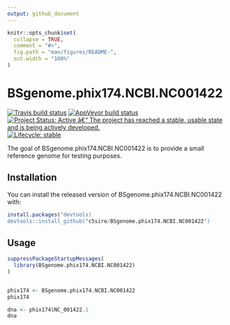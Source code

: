 ```yaml
---
output: github_document
---
```


<!-- README.md is generated from README.Rmd. Please edit that file -->

```r
knitr::opts_chunk$set(
  collapse = TRUE,
  comment = "#>",
  fig.path = "man/figures/README-",
  out.width = "100%"
)
```

# BSgenome.phix174.NCBI.NC001422

<!-- badges: start -->
[![Travis build status](https://travis-ci.org/c5sire/BSgenome.phix174.NCBI.NC001422.svg?branch=master)](https://travis-ci.org/c5sire/BSgenome.phix174.NCBI.NC001422)
[![AppVeyor build status](https://ci.appveyor.com/api/projects/status/github/c5sire/BSgenome.phix174.NCBI.NC001422?branch=master&svg=true)](https://ci.appveyor.com/project/c5sire/BSgenome.phix174.NCBI.NC001422)
[![Project Status: Active â€“ The project has reached a stable, usable state and is being actively developed.](https://www.repostatus.org/badges/latest/active.svg)](https://www.repostatus.org/#active)
[![Lifecycle: stable](https://img.shields.io/badge/lifecycle-stable-brightgreen.svg)](https://www.tidyverse.org/lifecycle/#stable)
<!-- badges: end -->

The goal of BSgenome.phix174.NCBI.NC001422 is to provide a small reference genome
for testing purposes.

## Installation

You can install the released version of BSgenome.phix174.NCBI.NC001422 with:

``` r
install.packages("devtools)
devtools::install_github("c5sire/BSgenome.phix174.NCBI.NC001422")
```

## Usage

```r
suppressPackageStartupMessages(
  library(BSgenome.phix174.NCBI.NC001422)
)


phix174 <- BSgenome.phix174.NCBI.NC001422
phix174

dna <- phix174$NC_001422.1
dna


```


